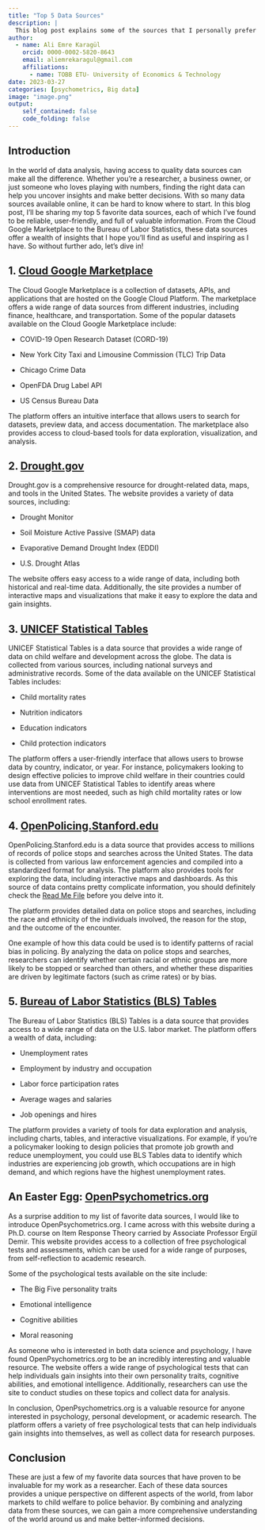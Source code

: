```yaml
---
title: "Top 5 Data Sources"
description: |
  This blog post explains some of the sources that I personally prefer to obtain data. I became aware of most of these sources from Google Data Analytics Certificate program. These data sources cover a wide range of topics, including education, the labor market, child welfare, police behavior, and more. By sharing these data sources, I hope to inspire other researchers to explore new sources of data and gain fresh insights into the world around us.
author:
  - name: Ali Emre Karagül
    orcid: 0000-0002-5820-8643
    email: aliemrekaragul@gmail.com
    affiliations:
      - name: TOBB ETU- University of Economics & Technology
date: 2023-03-27
categories: [psychometrics, Big data]
image: "image.png"
output:
    self_contained: false
    code_folding: false
---
```


## Introduction

In the world of data analysis, having access to quality data sources can make all the difference. Whether you're a researcher, a business owner, or just someone who loves playing with numbers, finding the right data can help you uncover insights and make better decisions. With so many data sources available online, it can be hard to know where to start. In this blog post, I'll be sharing my top 5 favorite data sources, each of which I've found to be reliable, user-friendly, and full of valuable information. From the Cloud Google Marketplace to the Bureau of Labor Statistics, these data sources offer a wealth of insights that I hope you'll find as useful and inspiring as I have. So without further ado, let's dive in!

## 1. [Cloud Google Marketplace](https://console.cloud.google.com/marketplace/browse?filter=solution-type:dataset&pli=1 "Cloud Google Marketplace")

The Cloud Google Marketplace is a collection of datasets, APIs, and applications that are hosted on the Google Cloud Platform. The marketplace offers a wide range of data sources from different industries, including finance, healthcare, and transportation. Some of the popular datasets available on the Cloud Google Marketplace include:

-   COVID-19 Open Research Dataset (CORD-19)

-   New York City Taxi and Limousine Commission (TLC) Trip Data

-   Chicago Crime Data

-   OpenFDA Drug Label API

-   US Census Bureau Data

The platform offers an intuitive interface that allows users to search for datasets, preview data, and access documentation. The marketplace also provides access to cloud-based tools for data exploration, visualization, and analysis.

## 2. [Drought.gov](https://www.drought.gov/data-maps-tools "Drought.gov data maps tools")

Drought.gov is a comprehensive resource for drought-related data, maps, and tools in the United States. The website provides a variety of data sources, including:

-   Drought Monitor

-   Soil Moisture Active Passive (SMAP) data

-   Evaporative Demand Drought Index (EDDI)

-   U.S. Drought Atlas

The website offers easy access to a wide range of data, including both historical and real-time data. Additionally, the site provides a number of interactive maps and visualizations that make it easy to explore the data and gain insights.

## 3. [UNICEF Statistical Tables](https://data.unicef.org/resources/dataset/sowc-2019-statistical-tables/ "UNICEF Statistical Tables")

UNICEF Statistical Tables is a data source that provides a wide range of data on child welfare and development across the globe. The data is collected from various sources, including national surveys and administrative records. Some of the data available on the UNICEF Statistical Tables includes:

-   Child mortality rates

-   Nutrition indicators

-   Education indicators

-   Child protection indicators

The platform offers a user-friendly interface that allows users to browse data by country, indicator, or year. For instance, policymakers looking to design effective policies to improve child welfare in their countries could use data from UNICEF Statistical Tables to identify areas where interventions are most needed, such as high child mortality rates or low school enrollment rates.

## 4. [OpenPolicing.Stanford.edu](https://openpolicing.stanford.edu/data/ "Stanford's data bank")

OpenPolicing.Stanford.edu is a data source that provides access to millions of records of police stops and searches across the United States. The data is collected from various law enforcement agencies and compiled into a standardized format for analysis. The platform also provides tools for exploring the data, including interactive maps and dashboards. As this source of data contains pretty complicate information, you should definitely check the [Read Me File](before%20you%20delve%20into%20this%20data, "git-hub link") before you delve into it.

The platform provides detailed data on police stops and searches, including the race and ethnicity of the individuals involved, the reason for the stop, and the outcome of the encounter.

One example of how this data could be used is to identify patterns of racial bias in policing. By analyzing the data on police stops and searches, researchers can identify whether certain racial or ethnic groups are more likely to be stopped or searched than others, and whether these disparities are driven by legitimate factors (such as crime rates) or by bias.

## 5. [Bureau of Labor Statistics (BLS) Tables](https://www.bls.gov/cps/tables.htm "BLS Tables")

The Bureau of Labor Statistics (BLS) Tables is a data source that provides access to a wide range of data on the U.S. labor market. The platform offers a wealth of data, including:

-   Unemployment rates

-   Employment by industry and occupation

-   Labor force participation rates

-   Average wages and salaries

-   Job openings and hires

The platform provides a variety of tools for data exploration and analysis, including charts, tables, and interactive visualizations. For example, if you're a policymaker looking to design policies that promote job growth and reduce unemployment, you could use BLS Tables data to identify which industries are experiencing job growth, which occupations are in high demand, and which regions have the highest unemployment rates.

## An Easter Egg: [OpenPsychometrics.org](https://openpsychometrics.org/ "Open Psychometrics")

As a surprise addition to my list of favorite data sources, I would like to introduce OpenPsychometrics.org. I came across with this website during a Ph.D. course on Item Response Theory carried by Associate Professor Ergül Demir. This website provides access to a collection of free psychological tests and assessments, which can be used for a wide range of purposes, from self-reflection to academic research.

Some of the psychological tests available on the site include:

-   The Big Five personality traits

-   Emotional intelligence

-   Cognitive abilities

-   Moral reasoning

As someone who is interested in both data science and psychology, I have found OpenPsychometrics.org to be an incredibly interesting and valuable resource. The website offers a wide range of psychological tests that can help individuals gain insights into their own personality traits, cognitive abilities, and emotional intelligence. Additionally, researchers can use the site to conduct studies on these topics and collect data for analysis.

In conclusion, OpenPsychometrics.org is a valuable resource for anyone interested in psychology, personal development, or academic research. The platform offers a variety of free psychological tests that can help individuals gain insights into themselves, as well as collect data for research purposes.

## Conclusion

These are just a few of my favorite data sources that have proven to be invaluable for my work as a researcher. Each of these data sources provides a unique perspective on different aspects of the world, from labor markets to child welfare to police behavior. By combining and analyzing data from these sources, we can gain a more comprehensive understanding of the world around us and make better-informed decisions.
